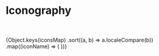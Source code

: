 <!-- Iconography.stories.mdx -->



<Meta title="Icons/Iconography" />

# Iconography

<br />
<br />

<IconGallery>
  {Object.keys(iconsMap)
    .sort((a, b) => a.localeCompare(b))
    .map((iconName) => (
      <IconItem key={iconName} name={iconName.replace(/-/g, " ")}>
        <Icon size="small" name={iconName} />
      </IconItem>
    ))}
</IconGallery>
